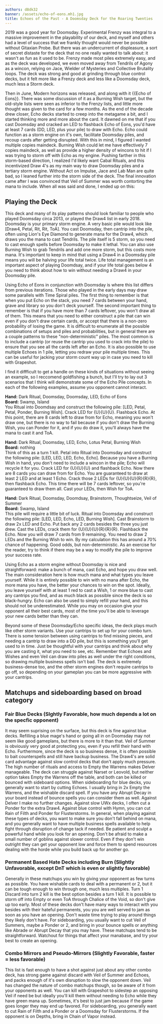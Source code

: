 ```yaml
---
authors: d8dk32
banner: /assets/echo-of-eons.mh1.jpg
title: Echoes of the Past - A Doomsday Deck for the Roaring Twenties
---
```


2019 was a good year for Doomsday. Experimental Frenzy was integral to a massive
improvement in the playability of our deck, and myself and others had a level of
success that we frankly thought would never be possible without Gitaxian Probe.
But there was an undercurrent of displeasure, a sort of secret distaste for the
deck that no one really wanted to talk about: it wasn't as fun as it used to be.
Frenzy made most piles extremely easy, and as the deck was developed, we even
moved away from Tendrils of Agony as a wincon, relying on Jace, Wielder of
Mysteries and Collective Brutality loops. The deck was strong and good at
grinding through blue control decks, but it felt more like a Frenzy deck and
less like a Doomsday deck, much less a Storm deck.

Then in June, Modern horizons was released, and along with it {{Echo of Eons}}.
There was some discussion of it as a Burning Wish target, but the old-style
lists were seen as inferior to the Frenzy lists, and little more thought was
given to the card for a few months. As the end of the decade drew closer, Echo
decks started to creep into the metagame a bit, and I started thinking more and
more about the card. It dawned on me that if you cast Doomsday and cracked an
LED to flashback Echo of Eons, you'd have at least 7 cards (DD, LED, plus your
pile) to draw with Echo. Echo could function as a storm engine on it's own,
facilitate Doomsday piles, and recoup cards after getting disrupted. With this
in mind, I figured I wanted multiple copies maindeck. Burning Wish could let me
have effectively 7 copies maindeck, as well as provide a higher density of
wincons to hit if I was trying to storm off with Echo as my engine. Pushing
farther in this storm-based direction, I realized I'd likely want Cabal Rituals,
and this incentivized Draw 4's as my main way to draw Doomsday piles and a
tertiary storm engine. Without Act on Impulse, Jace and Lab Man are quite bad,
so I leaned further into the storm side of the deck. The final innovation came
after I was convinced that Veil of Summer was worth contorting the mana to
include. When all was said and done, I ended up on this:

<deck path="2020/01/ddft.burg.txt" />

## Playing the Deck

This deck and many of its play patterns should look familiar to people who
played Doomsday circa 2013, or played the Draw4 list in early 2018. Doomsday is
your primary storm engine. A very basic pile would look like \[Draw4, Petal,
Rit, Rit, ToA\]. You cast Doomsday, then cantrip into the pile, often using
Lion's Eye Diamond to generate mana for the Draw4, which draws you the mana to
cast Tendrils. The pile itself is 5 storm, so you need to cast enough spells
before Doomsday to make it lethal. You can also use Burning Wish to grab
Tendrils and add one more storm, but this costs more mana. It's important to
keep in mind that using a Draw4 in a Doomsday pile means you will be halving
your life total twice. Life total management is an important aspect of playing
Doomdsay, and if your life total goes below 4 you need to think about how to win
without needing a Draw4 in your Doomsday pile.

Using Echo of Eons in conjunction with Doomsday is where this list differs from
previous iterations. Those who played in the early days may draw some parallels
with Time Spiral piles. The first thing to remember is that when you put Echo on
the stack, you need 7 cards between your hand, grave and library so you don't
deck yourself. The second important thing to remember is that if you have more
than 7 cards leftover, you won't draw all of them. This means that you need to
either construct a pile that can win even if you don't draw certain cards, or
accept that there is a non-zero probability of losing the game. It is difficult
to enumerate all the possible combinations of setups and piles and
probabilities, but in general there are a couple patterns to these
"non-deterministic" piles. The most common is to include a cantrip (or reuse the
cantrip you used to crack into the pile) to ensure that you see all the cards
left after an Echo. It is also possible to use multiple Echoes in 1 pile,
letting you redraw your pile multiple times. This can be useful for jacking your
storm count way up in case you need to kill with Grapeshot.

I find it diffficult to get a handle on these kinds of situations without seeing
an example, so I reccomend goldfishing a bunch, but I'll try to lay out 3
scenarios that I think will demonstrate some of the Echo Pile concepts. In each
of the following examples, assume you opponent cannot interact.

**Hand:** Dark Ritual, Doomsday, Doomsday, LED, Echo of Eons  
**Board:** Swamp, Island  
You Ritual into Doomdsay and construct the following pile: \[LED, Petal, Petal,
Ponder, Burning Wish\]. Crack LED for {U}{U}{U}. Flashback Echo. At this point,
there are 8 cards left to draw from for Echo, meaning you won't draw one, but
there is no way to fail because if you don't draw the Burning Wish, you can
Ponder for it, and if you do draw it, you'll always have the mana to cast it and
ToA.

**Hand:** Dark Ritual, Doomsday, LED, Echo, Lotus Petal, Burning Wish  
**Board:** nothing  
Think of this as a turn 1 kill. Petal into Ritual into Doomsday and construct
the following pile: \[LED, LED, LED, Echo, Echo\]. Because you have a Burning
Wish in hand, you don't need to include a wincon in the pile; Echo will recycle
it for you. Crack LED for {U}{U}{U} and flashback Echo. Now there are 8 cards
you can draw from for Echo. You are guaranteed to draw at least 2 LED and at
least 1 Echo. Crack those 2 LEDs for {U}{U}{U}{R}{R}{R}, then flashback Echo.
This time there will be 7 cards leftover, so you're guaranteed to draw them all.
Cast your LEDs, then Wish for ToA.

**Hand:** Dark Ritual, Doomsday, Doomdsay, Brainstorm, Thoughtseize, Veil of Summer  
**Board:** Swamp, Island  
This pile will require a little bit of luck. Ritual into Doomsday and construct
the following pile: \[LED, LED, Echo, LED, Burning Wish\]. Cast Brainstorm to
draw 2x LED and Echo. Put back any 2 cards besides the three you just drew. Cast
the LEDs, crack them for {U}{U}{U}{R}{R}{R}. Flashback the Echo. Now you will
draw 7 cards from 9 remaining. You need to draw 2 LEDs and the Burning Wish to
win. By my calculation this has around a 70% chance of happening. Good odds, but
non-deterministic. As an exercise for the reader, try to think if there may be a
way to modify the pile to improve your success rate.

Using Echo as a storm engine without Doomsday is nice and straightforward: make
a bunch of mana, cast Echo, and hope you draw well. The main consideration here
is how much mana and what types you leave yourself. While it is entirely
possible to win with no mana after Echo, the more mana you have, the better your
chances to win on the spot. Ideally, you leave yourself with at least 1 red to
cast a Wish, 1 or more blue to cast any cantrips you find, and as much black as
possible since the deck is so black-hungry. Echo can also be used to simply
refill your hand, and this should not be underestimated. While you may on
occasion give your opponent all their best cards, most of the time you'll be
able to leverage your new cards better than they can.

Beyond some of these Doomsday/Echo specific ideas, the deck plays much like
other storm variants. Use your cantrips to set up for your combo turn. There is
some tension between using cantrips to find missing pieces, and needing a
cantrip to draw into a DD pile, but this is something you'll get used to in
time. Just be thoughtful with your cantrips and think about why you are casting
it, what you need to see, etc. Remember that Echoes and Wishes and even Veil can
draw into piles as well under the right conditions, so drawing multiple business
spells isn't bad. The deck is extremely business-dense too, and the other storm
engines don't require cantrips to go off, so depending on your gameplan you can
be more aggressive with your cantrips.

## Matchups and sideboarding based on broad category

### Fair Blue Decks (Slghtly Favorable, how much depends a lot on the specfic opponent)

It may seem suprising on the surface, but this deck is fine against blue decks.
Refilling a blue mage's hand or going all in on Doomsday may not seem like good
gameplans, but there is more to it than that. Veil of Summer is obviously very
good at protecting you, even if you refill their hand with Echo. Furthermore,
since the deck is so business dense, it is often possible to bait counterspells
and still have backup business. The Draw4's are solid card advantage against
slow control decks that don't apply much pressure. The high number of rituals
and access to Empty the Warrens makes Delver manageable. The deck can struggle
against Narset or Leovold, but neither option takes Empty the Warrens off the
table, and both can be killed or bounced with sideboard options. When
sideboarding for blue decks, you generally want to start by cutting Echoes. I
usually bring in 2x Empty the Warrens, and the wishable discard spell. If you
have any Abrupt Decay in your board instead of bounce spells you can consider
them as well. Against Delver I make no further changes. Against slow UWx decks,
I often cut a Ponder for the extra Draw4. Against blue control with Hymn, you
can cut Rain of Filth and Ponder for Flusterstorms. In general, when playing
against these types of decks, you want to make sure you don't fall behind on
mana, and you generally want to have multiple business spells available to help
fight through disruption of change tack if needed. Be patient and sculpt a
powerful hand while you look for an opening. Don't be afraid to make a small
number of goblins against slower control. Even if they don't win outright they
can get your opponent low and force them to spend resources dealing with the
horde while you build back up for another go.

### Permanent Based Hate Decks including Burn (Slightly Unfavorable, except DnT which is even or slightly favorable)

Generally in these matchups you win by giving your opponent as few turns as
possible. You have wishable cards to deal with a permanent or 2, but it can be
tough enough to win through one, much less multiples. Turn 1 Discard into turn 2
kill is the best option besides a turn 1 kill. It is possible to storm off into
Empty or even ToA through Chalice of the Void, so don't give up too early. Most
of these decks don't have many ways to interact with you besides with their
hateful permanents, you you are well served to jam as soon as you have an
opening. Don't waste time trying to play around things they likely don't have.
For sideboarding, you usually want to cut Veil of Summers, maybe a Ponder or 2,
and bring in your bounce spells or anything like Abrade or Abrupt Decay that you
may have. These matchups tend to be straightforward. Watchout for things that
affect your manabase, and try your best to create an opening.

### Combo Mirrors and Pseudo-Mirrors (Slightly Favorable, faster = less favorable)

This list is fast enough to have a shot against just about any other combo deck,
has strong game against discard with Veil of Summer and Echoes, and packs enough
of it's own disruption to slow the opponent down. Veil has changed the nature of
combo matchups though, so be aware of it from your opponents as well. You can
kill with Grapeshot to sidestep an opposing Veil if need be but ideally you'll
kill them without needing to Echo while they have green mana up. Sometimes, it's
best to just jam because if the game goes longer they may end up favored. For
sideboarding, you generally want to cut Rain of Filth and a Ponder or a Doomsday
for Flusterstorms. If the opponent is on Depths, bring in Chain of Vapor
instead.
